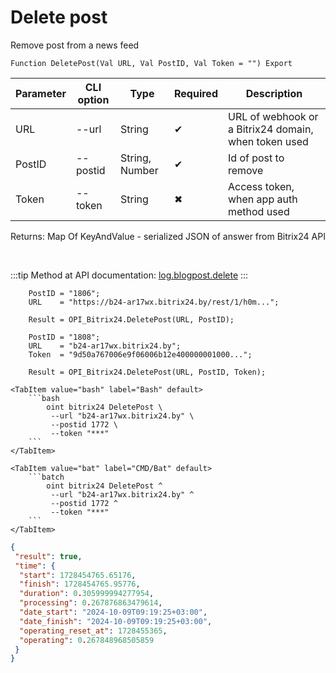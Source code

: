 ﻿---
sidebar_position: 3
---


# Delete post
 Remove post from a news feed



`Function DeletePost(Val URL, Val PostID, Val Token = "") Export`

  | Parameter | CLI option | Type | Required | Description |
  |-|-|-|-|-|
  | URL | --url | String | &#x2714; | URL of webhook or a Bitrix24 domain, when token used |
  | PostID | --postid | String, Number | &#x2714; | Id of post to remove |
  | Token | --token | String | &#x2716; | Access token, when app auth method used |

  
  Returns:  Map Of KeyAndValue - serialized JSON of answer from Bitrix24 API

<br/>

:::tip
Method at API documentation: [log.blogpost.delete](https://dev.1c-bitrix.ru/rest_help/log/log_blogpost_delete.php)
:::
<br/>



```bsl title="1C:Enterprise/OneScript code example"
    PostID = "1806";
    URL    = "https://b24-ar17wx.bitrix24.by/rest/1/h0m...";

    Result = OPI_Bitrix24.DeletePost(URL, PostID);

    PostID = "1808";
    URL    = "b24-ar17wx.bitrix24.by";
    Token  = "9d50a767006e9f06006b12e400000001000...";

    Result = OPI_Bitrix24.DeletePost(URL, PostID, Token);
```
 

 <Tabs>
  
    <TabItem value="bash" label="Bash" default>
        ```bash
            oint bitrix24 DeletePost \
             --url "b24-ar17wx.bitrix24.by" \
             --postid 1772 \
             --token "***"
        ```
    </TabItem>
  
    <TabItem value="bat" label="CMD/Bat" default>
        ```batch
            oint bitrix24 DeletePost ^
             --url "b24-ar17wx.bitrix24.by" ^
             --postid 1772 ^
             --token "***"
        ```
    </TabItem>
</Tabs>


```json title="Result"
{
 "result": true,
 "time": {
  "start": 1728454765.65176,
  "finish": 1728454765.95776,
  "duration": 0.305999994277954,
  "processing": 0.267876863479614,
  "date_start": "2024-10-09T09:19:25+03:00",
  "date_finish": "2024-10-09T09:19:25+03:00",
  "operating_reset_at": 1728455365,
  "operating": 0.267848968505859
 }
}
```
